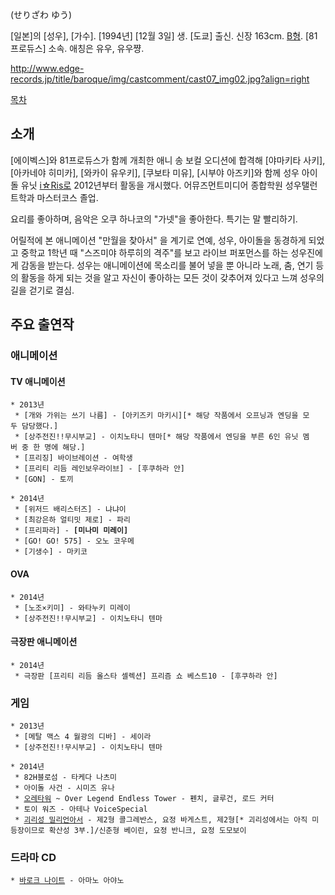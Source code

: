 {{{+1 芹澤優 }}} (せりざわ ゆう)

[일본]의 [성우], [가수]. [1994년] [12월 3일] 생. [도쿄] 출신. 신장 163cm. [[B형]]. [81 프로듀스] 소속. 애칭은 유우, 유우쨩.

http://www.edge-records.jp/title/baroque/img/castcomment/cast07_img02.jpg?align=right

[[목차]]

== 소개 ==
[에이벡스]와 81프로듀스가 함께 개최한 애니 송 보컬 오디션에 합격해 [야마키타 사키], [아카네야 히미카], [와카이 유우키], [쿠보타 미유], [시부야 아즈키]와 함께 성우 아이돌 유닛 [[i☆Ris]]로 2012년부터 활동을 개시했다. 어뮤즈먼트미디어 종합학원 성우탤런트학과 마스터코스 졸업.

요리를 좋아하며, 음악은 오쿠 하나코의 "가넷"을 좋아한다. 특기는 말 빨리하기.

어릴적에 본 애니메이션 "만월을 찾아서" 을 계기로 연예, 성우, 아이돌을 동경하게 되었고 중학교 1학년 때 "스즈미야 하루히의 격주"를 보고 라이브 퍼포먼스를 하는 성우진에게 감동을 받는다. 성우는 애니메이션에 목소리를 불어 넣을 뿐 아니라 노래, 춤, 연기 등의 활동을 하게 되는 것을 알고 자신이 좋아하는 모든 것이 갖추어져 있다고 느껴 성우의 길을 걷기로 결심.

== 주요 출연작 ==
=== 애니메이션 ===
==== TV 애니메이션 ====
 * 2013년
  * [개와 가위는 쓰기 나름] - [아키즈키 마키시][* 해당 작품에서 오프닝과 엔딩을 모두 담당했다.]
  * [상주전진!!무시부교] - 이치노타니 텐마[* 해당 작품에서 엔딩을 부른 6인 유닛 멤버 중 한 명에 해당.]
  * [프리징] 바이브레이션 - 여학생
  * [프리티 리듬 레인보우라이브] - [후쿠하라 안]
  * [GON] - 토끼

 * 2014년
  * [위저드 배리스터즈] - 냐냐이
  * [최강은하 얼티밋 제로] - 파리
  * [프리파라] - '''[미나미 미레이]'''
  * [GO! GO! 575] - 오노 코우메
  * [기생수] - 마키코

==== OVA ====
 * 2014년
  * [노조×키미] - 와타누키 미레이
  * [상주전진!!무시부교] - 이치노타니 텐마

==== 극장판 애니메이션 ====
 * 2014년
  * 극장판 [프리티 리듬 올스타 셀렉션] 프리즘 쇼 베스트10 - [후쿠하라 안]

=== 게임 ===
 * 2013년
  * [메탈 맥스 4 월광의 디바] - 세이라
  * [상주전진!!무시부교] - 이치노타니 텐마

 * 2014년
  * 82H블로섬 - 타케다 나츠미
  * 아이돌 사건 - 시미즈 유나
  * [[오레타워]] ~ Over Legend Endless Tower - 펜치, 글루건, 로드 커터
  * 토이 워즈 - 아테나 VoiceSpecial
  * [[괴리성 밀리언아서]] - 제2형 콜그레반스, 요정 바게스트, 제2형[* 괴리성에서는 아직 미등장이므로 확산성 3부.]/신춘형 베이린, 요정 반니크, 요정 도모보이 
=== 드라마 CD ===
 * [[바로크 나이트]] - 아마노 아야노


